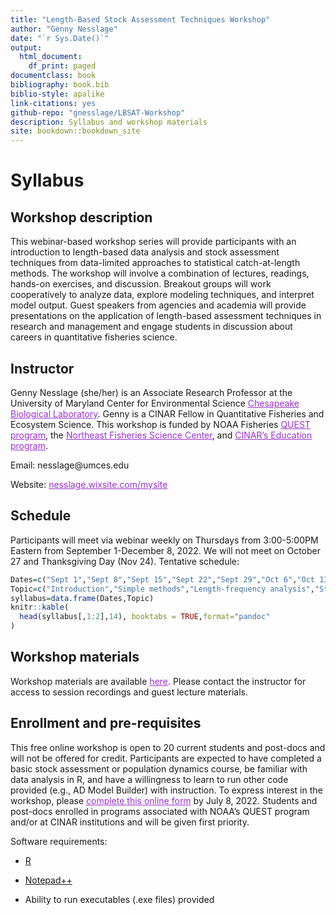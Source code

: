 ```yaml
--- 
title: "Length-Based Stock Assessment Techniques Workshop"
author: "Genny Nesslage"
date: "`r Sys.Date()`"
output:
  html_document:
    df_print: paged
documentclass: book
bibliography: book.bib
biblio-style: apalike
link-citations: yes
github-repo: "gnesslage/LBSAT-Workshop"
description: Syllabus and workshop materials
site: bookdown::bookdown_site
---
```


# Syllabus
## Workshop description
This webinar-based workshop series will provide participants with an introduction to length-based data analysis and stock assessment techniques from data-limited approaches to statistical catch-at-length methods. The workshop will involve a combination of lectures, readings, hands-on exercises, and discussion. Breakout groups will work cooperatively to analyze data, explore modeling techniques, and interpret model output. Guest speakers from agencies and academia will provide presentations on the application of length-based assessment techniques in research and management and engage students in discussion about careers in quantitative fisheries science.

## Instructor
Genny Nesslage (she/her) is an Associate Research Professor at the University of Maryland Center for Environmental Science <a href="https://www.umces.edu/cbl" style="color: DarkOrchid; text-decoration: bold;">Chesapeake Biological Laboratory</a>. Genny is a CINAR Fellow in Quantitative Fisheries and Ecosystem Science. This workshop is funded by NOAA Fisheries <a href="https://www.fisheries.noaa.gov/content/quantitative-ecology-and-socioeconomics-training-quest-program" style="color: DarkOrchid; text-decoration: bold;">QUEST program</a>, the <a href="https://www.fisheries.noaa.gov/about/northeast-fisheries-science-center" style="color: DarkOrchid; text-decoration: bold;">Northeast Fisheries Science Center</a>, and <a href="https://website.whoi.edu/cinar/education-outreach" style="color: DarkOrchid; text-decoration: bold;">CINAR’s Education program</a>.  

Email: nesslage@umces.edu

Website: <a href="https://nesslage.wixsite.com/mysite" style="color: DarkOrchid; text-decoration: bold;">nesslage.wixsite.com/mysite</a>

## Schedule
Participants will meet via webinar weekly on Thursdays from 3:00-5:00PM Eastern from September 1-December 8, 2022. We will not meet on October 27 and Thanksgiving Day (Nov 24). Tentative schedule:
```r
Dates=c("Sept 1","Sept 8","Sept 15","Sept 22","Sept 29","Oct 6","Oct 13","Oct 20","Nov 3","Nov 10","Nov 17","Dec 1","Dec 8")
Topic=c("Introduction","Simple methods","Length-frequency analysis","Stage-based modeling","Intro to statistical modeling","GUEST - Yan Li, NCDENR (blue crab & spotted sea trout models)","GUEST - Mike Wilberg, UMCES CBL (Chesapeake Bay spatial oyster model)","MULTIFAN","GUEST - Jeff Kipp, ASMFC (American lobster model)","Age-length hybrid models","GUEST - Cody Szuwalkski, NOAA (GMACS & snow crab model)","GUEST -  Katie Drew, ASMFC (northern shrimp model)","YPR/SPR & wrap up")
syllabus=data.frame(Dates,Topic)
knitr::kable(
  head(syllabus[,1:2],14), booktabs = TRUE,format="pandoc"
)
```

## Workshop materials 
Workshop materials are available <a href="https://drive.google.com/drive/folders/17wfKl-TSfd_W_I56Ivpcf3yen79lYK5_?usp=sharing" style="color: DarkOrchid; text-decoration: bold;">here</a>. Please contact the instructor for access to session recordings and guest lecture materials.

## Enrollment and pre-requisites
This free online workshop is open to 20 current students and post-docs and will not be offered for credit. Participants are expected to have completed a basic stock assessment or population dynamics course, be familiar with data analysis in R, and have a willingness to learn to run other code provided (e.g., AD Model Builder) with instruction. To express interest in the workshop, please <a href="https://forms.gle/rd9BtSX6LjVUP8c6A" style="color: DarkOrchid; text-decoration: bold;">complete this online form</a> by July 8, 2022. Students and post-docs enrolled in programs associated with NOAA's QUEST program and/or at CINAR institutions and  will be given first priority. 

Software requirements:  

 - [R](https://cran.case.edu/)  

 - [Notepad++](https://notepad-plus-plus.org/)

 - Ability to run executables (.exe files) provided
